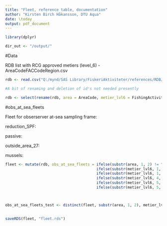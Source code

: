 ```yaml
---
title: "Fleet, reference table, documentation"
author: "Kirsten Birch Håkansson, DTU Aqua"
date: \today
output: pdf_document
---
```




```r

library(dplyr)

dir_out <- "/output/"

```

#Data 

RDB list with RCG approved metiers (level_6) - AreaCodeFACCodeRegion.csv

```r


rdb <- read.csv("Q:/mynd/SAS Library/FiskeriAktiviteter/references/RDB/AreaCodeFACCodeRegion.csv")

#A bit of renaming and deletion of id's not needed presently

rdb <- select(rename(rdb, area = AreaCode, metier_lvl6 = FishingActivityCategoryEuropeanLvl6Code), area, metier_lvl6)


```


#obs_at_sea_fleets

Fleet for obserserver at-sea sampling frame:

reduction_SPF:

passive:  

outside_area_27: 

mussels: 

```r

fleet <- mutate(rdb, obs_at_sea_fleets = ifelse(substr(area, 1, 2) != "27", "outside_area_27",
                                         ifelse(substr(metier_lvl6, 1, 7) == "DRB_MOL", "mussels",
                                         ifelse(substr(metier_lvl6, 1, 3) %in% c("GNS","FPO","FPN","FYK","LHP","LLS","LLD","GTR","GND","MIS","LHM"), "passive",
                                         ifelse(substr(metier_lvl6, 4, 6) == "SPF" | substr(metier_lvl6, 5, 7) == "SPF", "reduction_SPF",
                                         ifelse(substr(metier_lvl6, 5, 15) == "DEF_<16_0_0", "reduction_SPF",
                                         ifelse(substr(metier_lvl6, 5, 13) == "DEF_16-31", "reduction_SPF", "trawler / seiner / TBB")))))))



obs_at_sea_fleets_test <- distinct(fleet, substr(area, 1, 2), metier_lvl6, obs_at_sea_fleets)               
        

```

```r

saveRDS(fleet, "fleet.rds")

```


